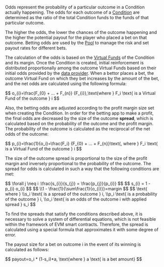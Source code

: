 
<PageHeadline
  title="Odds"
  subTitle="Odds are the measure of how much a market participant (i.e. a bettor) can win vs how much they bet"
/>

Odds represent the probability of a particular outcome in a Condition actually happening. The odds for each outcome of
a [Condition](/concepts/how-azuro-works/components/conditions) are determined as the ratio of the total Condition funds to the funds of
that particular outcome.

The higher the odds, the lower the chances of the outcome happening and the higher the potential payout for the player
who placed a bet on that outcome. Betting odds are used by the [Pool](/concepts/protocol/pools) to manage the risk and
set payout rates for different bets.

The calculation of the odds is based on the [Virtual Funds](/concepts/how-azuro-works/components/virtual-funds) of the Condition and its margin.
Once the Condition is created, initial reinforcement is distributed proportionally among the outcome Virtual Funds based
on their initial odds provided by the [data provider](/concepts/how-azuro-works/protocol-actors/data-providers). When a bettor places a bet,
the outcome Virtual Fund on which they bet increases by the amount of the bet, and the net odds are calculated using
the following formula:

<Formula>
$$
  o_{i}=\frac{F_{0} + ... + F_{n}} {F_{i}},\text{where } F_i \text{ is a Virtual Fund of the outcome } i
$$
</Formula>

Also, the betting odds are adjusted according to the profit margin size set when creating the Condition. In order for
the betting app to make a profit, the final odds are decreased by the size of the outcome **spread**, which is calculated
based on the probability of the outcome and the profit margin. The probability of the outcome is calculated as the
reciprocal of the net odds of the outcome:

<Formula>
$$
  p_{i}=\frac{1}{o_i}=\frac{F_i} {F_{0} + ... + F_{n}}\text{, where } F_i \text{ is a Virtual Fund of the outcome } i
$$
</Formula>

The size of the outcome spread is proportional to the size of the profit margin and inversely proportional to the
probability of the outcome. The spread for odds is calculated in such a way that the following conditions are met:

<Formula>
$$
  \forall j \neq i :\frac{s_{i}}{s_{j}} = \frac{p_{j}}{p_{i}}
$$
</Formula>

<Formula>
$$
  s_{i} = 1 - p_{i} o_{i}
$$
</Formula>

<Formula>
$$
  \\1 - \frac{1}{\sum\frac{1}{o_{i}}}=margin
$$
</Formula>

<Formula className="text-md">
$$
  \text{ where }
  \\s_i \text{ is a spread of the outcome } i,
  \\p_i \text{ is a probability of the outcome } i,
  \\o_i \text{ is an odds of the outcome i with applied spread } s_i
$$
</Formula>

To find the spreads that satisfy the conditions described above, it is necessary to solve a system of differential
equations, which is not feasible within the framework of EVM smart contracts. Therefore, the spread is calculated using
a special formula that approximates it with some degree of error.

The payout size for a bet on outcome i in the event of its winning is calculated as follows:

<Formula>
$$
  payout=o_i * (1-s_i)*a, \text{where } a \text{ is a bet amount}
$$
</Formula>
